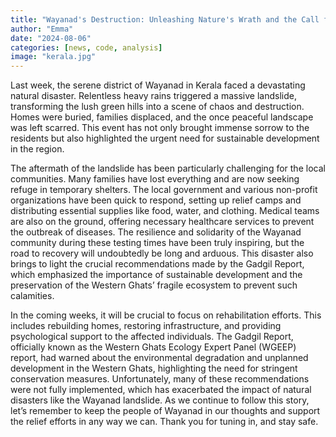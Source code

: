 ```yaml
---
title: "Wayanad's Destruction: Unleashing Nature's Wrath and the Call for Change"
author: "Emma"
date: "2024-08-06"
categories: [news, code, analysis]
image: "kerala.jpg"
---
```


Last week, the serene district of Wayanad in Kerala faced a devastating natural disaster. Relentless heavy rains triggered a massive landslide, transforming the lush green hills into a scene of chaos and destruction. Homes were buried, families displaced, and the once peaceful landscape was left scarred. This event has not only brought immense sorrow to the residents but also highlighted the urgent need for sustainable development in the region.

The aftermath of the landslide has been particularly challenging for the local communities. Many families have lost everything and are now seeking refuge in temporary shelters. The local government and various non-profit organizations have been quick to respond, setting up relief camps and distributing essential supplies like food, water, and clothing. Medical teams are also on the ground, offering necessary healthcare services to prevent the outbreak of diseases. The resilience and solidarity of the Wayanad community during these testing times have been truly inspiring, but the road to recovery will undoubtedly be long and arduous. This disaster also brings to light the crucial recommendations made by the Gadgil Report, which emphasized the importance of sustainable development and the preservation of the Western Ghats' fragile ecosystem to prevent such calamities.

In the coming weeks, it will be crucial to focus on rehabilitation efforts. This includes rebuilding homes, restoring infrastructure, and providing psychological support to the affected individuals. The Gadgil Report, officially known as the Western Ghats Ecology Expert Panel (WGEEP) report, had warned about the environmental degradation and unplanned development in the Western Ghats, highlighting the need for stringent conservation measures. Unfortunately, many of these recommendations were not fully implemented, which has exacerbated the impact of natural disasters like the Wayanad landslide. As we continue to follow this story, let's remember to keep the people of Wayanad in our thoughts and support the relief efforts in any way we can. Thank you for tuning in, and stay safe.